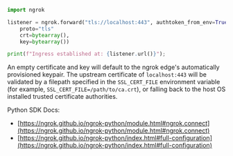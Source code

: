 ```python
import ngrok

listener = ngrok.forward("tls://localhost:443", authtoken_from_env=True,
    proto="tls"
    crt=bytearray(),
    key=bytearray())

print(f"Ingress established at: {listener.url()}");
```

An empty certificate and key will default to the ngrok edge's automatically provisioned keypair. The upstream certificate of `localhost:443` will be validated by a filepath specified in the `SSL_CERT_FILE` environment variable (for example, `SSL_CERT_FILE=/path/to/ca.crt`), or falling back to the host OS installed trusted certificate authorities.

Python SDK Docs:

- [https://ngrok.github.io/ngrok-python/module.html#ngrok.connect](https://ngrok.github.io/ngrok-python/module.html#ngrok.connect)
- [https://ngrok.github.io/ngrok-python/index.html#full-configuration](https://ngrok.github.io/ngrok-python/index.html#full-configuration)
